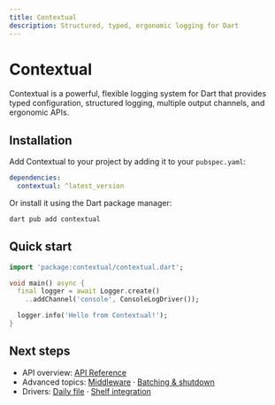 ```yaml
---
title: Contextual
description: Structured, typed, ergonomic logging for Dart
---
```


# Contextual

Contextual is a powerful, flexible logging system for Dart that provides typed configuration, structured logging, multiple output channels, and ergonomic APIs.

## Installation

Add Contextual to your project by adding it to your `pubspec.yaml`:

```yaml
dependencies:
  contextual: ^latest_version
```

Or install it using the Dart package manager:

```bash
dart pub add contextual
```

## Quick start

```dart
import 'package:contextual/contextual.dart';

void main() async {
  final logger = await Logger.create()
    ..addChannel('console', ConsoleLogDriver());

  logger.info('Hello from Contextual!');
}
```

## Next steps

- API overview: [API Reference](./api/overview.mdx)
- Advanced topics: [Middleware](./advanced/middleware.md) · [Batching & shutdown](./advanced/batching-and-shutdown.md)
- Drivers: [Daily file](./drivers/daily-file.md) · [Shelf integration](./advanced/shelf-integration.md)
